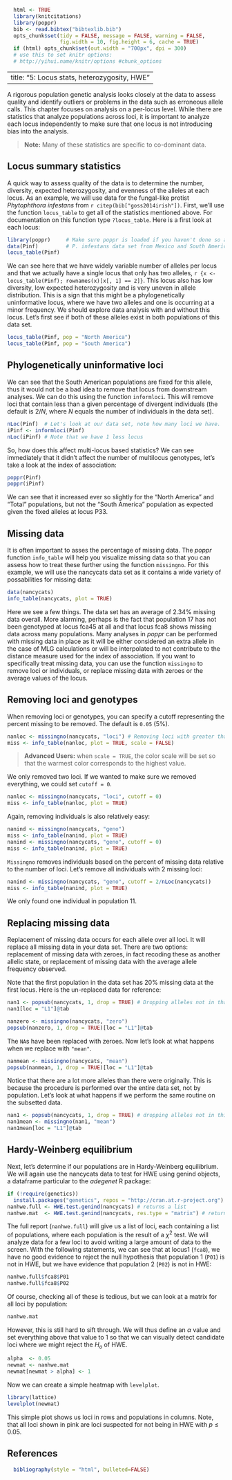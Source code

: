 ```r
  html <- TRUE
  library(knitcitations)
  library(poppr)
  bib <- read.bibtex("bibtexlib.bib")
  opts_chunk$set(tidy = FALSE, message = FALSE, warning = FALSE, 
                 fig.width = 10, fig.height = 6, cache = TRUE)
  if (html) opts_chunk$set(out.width = "700px", dpi = 300)
  # use this to set knitr options: 
  # http://yihui.name/knitr/options #chunk_options
```
---
title: "5: Locus stats, heterozygosity, HWE"
---

A rigorous population genetic analysis looks closely at the data to assess quality and identify outliers or problems in the data such as erroneous allele calls. This chapter focuses on analysis on a per-locus level. While there are statistics that analyze populations across loci, it is important to analyze each locus independently to make sure that one locus is not introducing
bias into the analysis. 

> **Note:** Many of these statistics are specific to co-dominant data. 

Locus summary statistics
-----

A quick way to assess quality of the data is to determine the number, diversity,
expected heterozygosity, and evenness of the alleles at each locus. As an 
example, we will use data for the fungal-like protist *Phytophthora infestans* from 
`r citep(bib["goss2014irish"])`. First, we'll use the function `locus_table` to get 
all of the statistics mentioned above. For documentation on this function type 
`?locus_table`. Here is a first look at each locus:

```r
library(poppr)     # Make sure poppr is loaded if you haven't done so already.
data(Pinf)         # P. infestans data set from Mexico and South America
locus_table(Pinf)
```

We can see here that we have widely variable number of alleles per locus and 
that we actually have a single locus that only has two alleles, 
`r {x <- locus_table(Pinf); rownames(x)[x[, 1] == 2]}`. 
This locus also has low diversity, low expected heterozygosity
and is very uneven in allele distribution. This is a sign that this might be a phylogenetically
uninformative locus, where we have two alleles and one is occurring at a minor
frequency. We should explore data analysis with and without this locus. Let's
first see if both of these alleles exist in both populations of this data set.

```r
locus_table(Pinf, pop = "North America")
locus_table(Pinf, pop = "South America")
```

Phylogenetically uninformative loci
-----

We can see that the South American populations are fixed for this allele, thus 
it would not be a bad idea to remove that locus from downstream analyses. We can
do this using the function `informloci`. This will remove loci that contain less
than a given percentage of divergent individuals (the default is $2/N$, where 
$N$ equals the number of individuals in the data set). 

```r
nLoc(Pinf)  # Let's look at our data set, note how many loci we have.
iPinf <- informloci(Pinf)
nLoc(iPinf) # Note that we have 1 less locus
```

So, how does this affect multi-locus based statistics? We can see immediately 
that it didn't affect the number of multilocus genotypes, let's take a look at
the index of association:

```r
poppr(Pinf)
poppr(iPinf)
```

We can see that it increased ever so slightly for the "North America" and "Total" populations, but not the "South America" population as expected given the fixed alleles at locus P33.

Missing data
----

It is often important to asses the percentage of missing data. The *poppr* function `info_table` will help you visualize missing data so that you can assess how to treat these further using the function `missingno`. For this example, we will use the nancycats data set as it contains a wide variety of possabilities for missing data:

```r
data(nancycats)
info_table(nancycats, plot = TRUE)
```

Here we see a few things. The data set has an average of 2.34% missing data
overall. More alarming, perhaps is the fact that population 17 has not been 
genotyped at locus fca45 at all and that locus fca8 shows missing data across
many populations. Many analyses in *poppr* can be performed with missing data in
place as it will be either considered an extra allele in the case of MLG
calculations or will be interpolated to not contribute to the distance measure
used for the index of association. If you want to specifically treat missing data,
you can use the function `missingno` to remove loci or individuals, or replace 
missing data with zeroes or the average values of the locus. 

Removing loci and genotypes
-----

When removing loci or genotypes, you can specify a cutoff representing the percent missing to be removed. The default is `0.05` (5%).

```r
nanloc <- missingno(nancycats, "loci") # Removing loci with greater than 5% missing.
miss <- info_table(nanloc, plot = TRUE, scale = FALSE)
```

> **Advanced Users:** when `scale = TRUE`, the color scale will be set so that 
the warmest color corresponds to the highest value. 

We only removed two loci. If we wanted to make sure we removed everything, we
could set `cutoff = 0`.

```r
nanloc <- missingno(nancycats, "loci", cutoff = 0)
miss <- info_table(nanloc, plot = TRUE)
```

Again, removing individuals is also relatively easy:

```r
nanind <- missingno(nancycats, "geno")
miss <- info_table(nanind, plot = TRUE)
nanind <- missingno(nancycats, "geno", cutoff = 0)
miss <- info_table(nanind, plot = TRUE) 
```

`Missingno` removes individuals based on the percent of missing data relative to
the number of loci. Let's remove all individuals with 2 missing loci:

```r
nanind <- missingno(nancycats, "geno", cutoff = 2/nLoc(nancycats))
miss <- info_table(nanind, plot = TRUE) 
```

We only found one individual in population 11.

Replacing missing data
----

Replacement of missing data occurs for each allele over all loci. It will replace all missing data in your data set. There are two options: replacement of
missing data with zeroes, in fact recoding these as another
allelic state, or replacement of missing data with the average allele 
frequency observed. 

Note that the first population in the data set has 20% missing data
at the first locus. Here is the un-replaced data for reference:

```r
nan1 <- popsub(nancycats, 1, drop = TRUE) # Dropping alleles not in that population.
nan1[loc = "L1"]@tab
```

```r
nanzero <- missingno(nancycats, "zero")
popsub(nanzero, 1, drop = TRUE)[loc = "L1"]@tab
```

The `NA`s have been replaced with zeroes. Now let's look at what happens when we
replace with `"mean"`.

```r
nanmean <- missingno(nancycats, "mean")
popsub(nanmean, 1, drop = TRUE)[loc = "L1"]@tab
```

Notice that there are a lot more alleles than there were originally. This is
because the procedure is performed over the entire data set, not by population.
Let's look at what happens if we perform the same routine on the subsetted data.

```r
nan1 <- popsub(nancycats, 1, drop = TRUE) # dropping alleles not in this population. 
nan1mean <- missingno(nan1, "mean")
nan1mean[loc = "L1"]@tab
```

Hardy-Weinberg equilibrium
-----

Next, let's determine if our  populations are in Hardy-Weinberg equilibrium. We will again use the nancycats data to test for HWE using genind objects, a dataframe particular to the *adegenet* R package: 

```r
if (!require(genetics)) 
  install.packages("genetics", repos = "http://cran.at.r-project.org")
nanhwe.full <- HWE.test.genind(nancycats) # returns a list
nanhwe.mat  <- HWE.test.genind(nancycats, res.type = "matrix") # returns a matrix
```

The full report (`nanhwe.full`) will give us a list of loci, each containing a list of 
populations, where each population is the result of a $\chi^2$ test. We will analyze data for a few loci to avoid writing a large amount of data to the screen. With the following statements, we can see that at locus1 (`fca8`), we have no good evidence to reject the null hypothesis that population 1
(`P01`) is not in HWE, but we have evidence that population 2 (`P02`) is not in 
HWE:

```r
nanhwe.full$fca8$P01
nanhwe.full$fca8$P02
```

Of course, checking all of these is tedious, but we can look at a matrix for all loci by population:

```r
nanhwe.mat
```

However, this is still hard to sift through. We will thus define an $\alpha$ value
and set everything above that value to 1 so that we can visually detect candidate 
loci where we might reject the $H_o$ of HWE.

```r
alpha  <- 0.05
newmat <- nanhwe.mat
newmat[newmat > alpha] <- 1
```
Now we can create a simple heatmap with `levelplot`.

```r
library(lattice)
levelplot(newmat)
```

This simple plot shows us loci in rows and populations in columns. Note, that 
all loci shown in pink are loci suspected for not being in HWE with $p \leq 0.05$. 

References
----------
```r
  bibliography(style = "html", bulleted=FALSE)
```